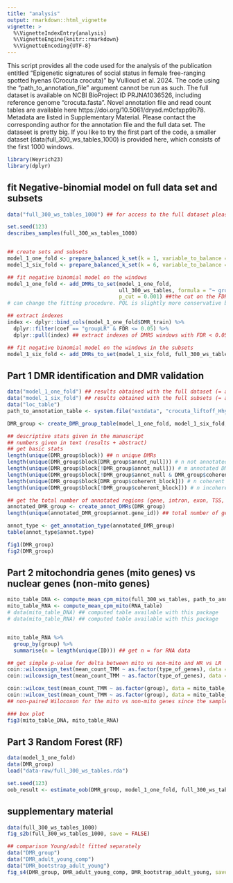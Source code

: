 ---
title: "analysis"
output: rmarkdown::html_vignette
vignette: >
  %\VignetteIndexEntry{analysis}
  %\VignetteEngine{knitr::rmarkdown}
  %\VignetteEncoding{UTF-8}
---
This script provides all the code used for the analysis of the publication entitled "Epigenetic signatures of social status in female free-ranging spotted hyenas (Crocuta crocuta)" by Vullioud et al. 2024. 
The code using the "path_to_annotation_file" argument cannot be run as such. The full dataset is available on NCBI BioProject ID PRJNA1036526, including reference genome "crocuta.fasta". Novel annotation file and read count tables are available here https://doi.org/10.5061/dryad.m0cfxpp9b78. Metadata are listed in Supplementary Material. Please contact the corresponding author for the annotation file and the full data set. The dataseet is pretty big. If you like to try the first part of the code, a smaller dataset (data(full_300_ws_tables_1000) is provided here, which consists of the first 1000 windows. 


```{r setup, echo = FALSE, eval = FALSE}
library(Weyrich23)
library(dplyr)
```

## fit Negative-binomial model on full data set and subsets

```{r, find DMRs,  include =TRUE, eval = FALSE}
data("full_300_ws_tables_1000") ## for access to the full dataset please contact the corresponding author. 

set.seed(123) 
describes_samples(full_300_ws_tables_1000) 


## create sets and subsets
model_1_one_fold <- prepare_balanced_k_set(k = 1, variable_to_balance = "group", tables =full_300_ws_tables)
model_1_six_fold <- prepare_balanced_k_set(k = 6, variable_to_balance = "group", tables =full_300_ws_tables)

## fit negative binomial model on the windows
model_1_one_fold <- add_DMRs_to_set(model_1_one_fold, 
                                    ull_300_ws_tables, formula = "~ group + age_group", #
                                    p_cut = 0.001) ##the cut on the FDR is done later
# can change the fitting procedure. PQL is slightly more conservative but not any better in cross-validation. 

## extract indexes
index <- dplyr::bind_cols(model_1_one_fold$DMR_train) %>% 
  dplyr::filter(coef == "groupLR" & FDR <= 0.05) %>% 
  dplyr::pull(index) ## extract indexes of DMRS windows with FDR < 0.05

## fit negative binomial model on the windows in the subsets
model_1_six_fold <- add_DMRs_to_set(model_1_six_fold, full_300_ws_tables, formula = "~ group + age_group", p_cut = 0.001, index = index) ## keep the result for indexes
```


## Part 1 DMR identification and DMR validation

```{r, clean DMRs,  include =TRUE, warning=FALSE,  eval = FALSE}
data("model_1_one_fold") ## results obtained with the full dataset (= analysis)
data("model_1_six_fold") ## results obtained with the full subsets (= analysis)
data("loc_table") 
path_to_annotation_table <- system.file("extdata", "crocuta_liftoff_Hhy_ASM300989v1_addPromoter.gtf", package = "Weyrich23")

DMR_group <- create_DMR_group_table(model_1_one_fold, model_1_six_fold, path_to_annotation_table, loc_table)

## descriptive stats given in the manuscript 
## numbers given in text (results + abstract)
## get basic stats
length(unique(DMR_group$block)) ## n unique DMRs
length(unique(DMR_group$block[DMR_group$annot_null])) # n not annotated DMRs
length(unique(DMR_group$block[!DMR_group$annot_null])) # m annotated DMRs
length(unique(DMR_group$block[!DMR_group$annot_null & DMR_group$coherent_block])) # n coherent and annotated DMR
length(unique(DMR_group$block[DMR_group$coherent_block])) # n coherent DMR
length(unique(DMR_group$block[!DMR_group$coherent_block])) # n incoherent DMR

## get the total number of annotated regions (gene, intron, exon, TSS, promoter, etc.)
annotated_DMR_group <- create_annot_DMRs(DMR_group)
length(unique(annotated_DMR_group$annot.gene_id)) ## total number of genes

annot_type <- get_annotation_type(annotated_DMR_group)
table(annot_type$annot.type)

fig1(DMR_group)
fig2(DMR_group)
```

## Part 2 mitochondria genes (mito genes) vs nuclear genes (non-mito genes) 

```{r, mitochondria,  include =TRUE, warning=FALSE, eval=FALSE} 
mito_table_DNA <- compute_mean_cpm_mito(full_300_ws_tables, path_to_annotation_table) ## big files. you can access the computed table stored in data
mito_table_RNA <- compute_mean_cpm_mito(RNA_table)
# data(mito_table_DNA) ## computed table available with this package
# data(mito_table_RNA) ## computed table available with this package


mito_table_RNA %>%
  group_by(group) %>% 
  summarise(n = length(unique(ID))) ## get n = for RNA data

## get simple p-value for delta between mito vs non-mito and HR vs LR
coin::wilcoxsign_test(mean_count_TMM ~ as.factor(type_of_genes), data = mito_table_DNA, distribution = "exact")  
coin::wilcoxsign_test(mean_count_TMM ~ as.factor(type_of_genes), data = mito_table_RNA, distribution = "exact") ## paired Wilocoxon for the mito vs non-mito genes #since the samples are the same

coin::wilcox_test(mean_count_TMM ~ as.factor(group), data = mito_table_DNA, distribution = "exact") 
coin::wilcox_test(mean_count_TMM ~ as.factor(group), data = mito_table_RNA, distribution = "exact") 
## non-paired Wilocoxon for the mito vs non-mito genes since the samples are different

### box plot
fig3(mito_table_DNA, mito_table_RNA) 

```

## Part 3 Random Forest (RF)

```{r, rf,  include =TRUE, warning=FALSE, eval = FALSE}
data(model_1_one_fold)
data(DMR_group) 
load("data-raw/full_300_ws_tables.rda")

set.seed(123)
oob_result <- estimate_oob(DMR_group, model_1_one_fold, full_300_ws_tables, 1000) ### loop on the function to have less variation due to the random nature of the analysis. // only matter for the small n. for the random draw (table in the supplementary material (Vullioud et al. 2024)
```

## supplementary material
```{r, sup,  include =TRUE, warning=FALSE, eval = FALSE}
data(full_300_ws_tables_1000)
fig_s2b(full_300_ws_tables_1000, save = FALSE)

## comparison Young/adult fitted separately 
data("DMR_group")
data("DMR_adult_young_comp")
data("DMR_bootstrap_adult_young")
fig_s4(DMR_group, DMR_adult_young_comp, DMR_bootstrap_adult_young, save = FALSE)
```
